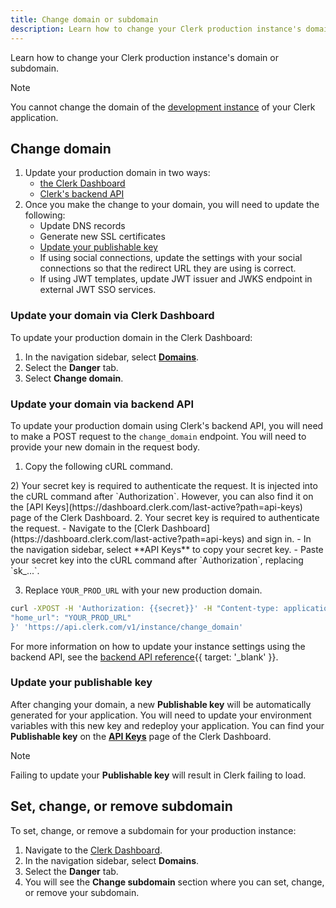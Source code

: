 ```yaml
---
title: Change domain or subdomain
description: Learn how to change your Clerk production instance's domain or subdomain.
---
```


Learn how to change your Clerk production instance's domain or subdomain.

> [!NOTE]
> You cannot change the domain of the [development instance](/docs/deployments/environments#development-instance) of your Clerk application.

## Change domain

1. Update your production domain in two ways:
   - [the Clerk Dashboard](#update-your-domain-via-clerk-dashboard)
   - [Clerk's backend API](#update-your-domain-via-backend-api)
1. Once you make the change to your domain, you will need to update the following:
   - Update DNS records
   - Generate new SSL certificates
   - [Update your publishable key](#updating-your-publishable-key)
   - If using social connections, update the settings with your social connections so that the redirect URL they are using is correct.
   - If using JWT templates, update JWT issuer and JWKS endpoint in external JWT SSO services.

### Update your domain via Clerk Dashboard

To update your production domain in the Clerk Dashboard:

1. In the navigation sidebar, select **[Domains](https://dashboard.clerk.com/last-active?path=domains)**.
1. Select the **Danger** tab.
1. Select **Change domain**.

### Update your domain via backend API

To update your production domain using Clerk's backend API, you will need to make a POST request to the `change_domain` endpoint. You will need to provide your new domain in the request body.

1. Copy the following cURL command.

<SignedIn>
  2) Your secret key is required to authenticate the request. It is injected into the cURL command after `Authorization`. However, you can also find it on the [API Keys](https://dashboard.clerk.com/last-active?path=api-keys) page of the Clerk Dashboard.
</SignedIn>

<SignedOut>
  2. Your secret key is required to authenticate the request.
     - Navigate to the [Clerk Dashboard](https://dashboard.clerk.com/last-active?path=api-keys) and sign in.
     - In the navigation sidebar, select **API Keys** to copy your secret key.
     - Paste your secret key into the cURL command after `Authorization`, replacing `sk_...`.
</SignedOut>

3. Replace `YOUR_PROD_URL` with your new production domain.

```bash {{ filename: 'terminal' }}
curl -XPOST -H 'Authorization: {{secret}}' -H "Content-type: application/json" -d '{
"home_url": "YOUR_PROD_URL"
}' 'https://api.clerk.com/v1/instance/change_domain'
```

For more information on how to update your instance settings using the backend API, see the [backend API reference](/docs/reference/backend-api/tag/Beta-Features#operation/UpdateInstanceAuthConfig){{ target: '_blank' }}.

### Update your publishable key

After changing your domain, a new **Publishable key** will be automatically generated for your application. You will need to update your environment variables with this new key and redeploy your application. You can find your **Publishable key** on the **[API Keys](https://dashboard.clerk.com/last-active?path=api-keys)** page of the Clerk Dashboard.

> [!NOTE]
> Failing to update your **Publishable key** will result in Clerk failing to load.

## Set, change, or remove subdomain

To set, change, or remove a subdomain for your production instance:

1. Navigate to the [Clerk Dashboard](https://dashboard.clerk.com/last-active?path=domains).
1. In the navigation sidebar, select **Domains**.
1. Select the **Danger** tab.
1. You will see the **Change subdomain** section where you can set, change, or remove your subdomain.
